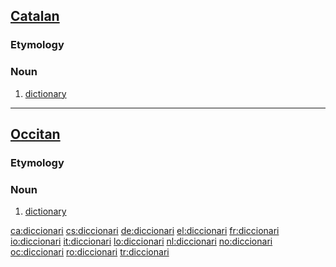 ==[[Catalan]]==

===Etymology===
{{etyl|la|ca}} {{term|dictionairum|lang=la}}

===Noun===
{{ca-noun|m}}

# [[dictionary]]

----

==[[Occitan]]==
===Etymology===
{{etyl|la|oc}} {{term|dictionairum|lang=la}}

===Noun===
{{oc-noun|m}}

# [[dictionary]]

[[ca:diccionari]]
[[cs:diccionari]]
[[de:diccionari]]
[[el:diccionari]]
[[fr:diccionari]]
[[io:diccionari]]
[[it:diccionari]]
[[lo:diccionari]]
[[nl:diccionari]]
[[no:diccionari]]
[[oc:diccionari]]
[[ro:diccionari]]
[[tr:diccionari]]